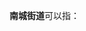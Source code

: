 '''南城街道'''可以指：
{{PRC admin/disambig|13/10/82/001/000|14/05/81/003/000|14/06/02/002/000|14/08/02/004/000|14/09/81/002/000|22/02/83/002/000|32/06/21/002/000|32/07/05/100/000|33/03/24/003/000|33/10/03/002/000|35/08/02/002/000|37/17/02/003/000|37/17/22/002/000|42/06/83/002/000|42/09/82/002/000|44/19/00/004/000|50/01/19/002/000|50/02/24/003/000|51/05/02/001/000|51/15/02/003/000|65/29/01/005/000}}
{{disambig|cat=四字乡级行政区划消歧义}}